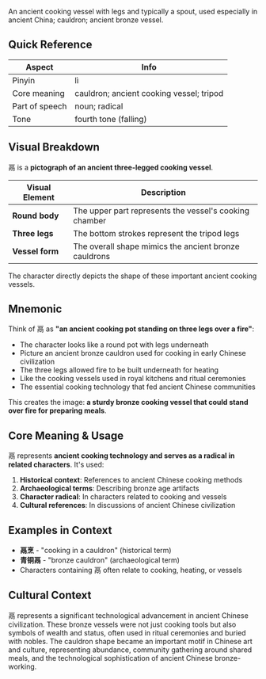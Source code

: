 An ancient cooking vessel with legs and typically a spout, used especially in ancient China;
cauldron; ancient bronze vessel.

## Quick Reference

| Aspect         | Info                                     |
| -------------- | ---------------------------------------- |
| Pinyin         | lì                                       |
| Core meaning   | cauldron; ancient cooking vessel; tripod |
| Part of speech | noun; radical                            |
| Tone           | fourth tone (falling)                    |

## Visual Breakdown

鬲 is a **pictograph of an ancient three-legged cooking vessel**.

| Visual Element  | Description                                            |
| --------------- | ------------------------------------------------------ |
| **Round body**  | The upper part represents the vessel's cooking chamber |
| **Three legs**  | The bottom strokes represent the tripod legs           |
| **Vessel form** | The overall shape mimics the ancient bronze cauldrons  |

The character directly depicts the shape of these important ancient cooking vessels.

## Mnemonic

Think of 鬲 as **"an ancient cooking pot standing on three legs over a fire"**:

- The character looks like a round pot with legs underneath
- Picture an ancient bronze cauldron used for cooking in early Chinese civilization
- The three legs allowed fire to be built underneath for heating
- Like the cooking vessels used in royal kitchens and ritual ceremonies
- The essential cooking technology that fed ancient Chinese communities

This creates the image: **a sturdy bronze cooking vessel that could stand over fire for preparing
meals**.

## Core Meaning & Usage

鬲 represents **ancient cooking technology and serves as a radical in related characters**. It's
used:

1. **Historical context**: References to ancient Chinese cooking methods
2. **Archaeological terms**: Describing bronze age artifacts
3. **Character radical**: In characters related to cooking and vessels
4. **Cultural references**: In discussions of ancient Chinese civilization

## Examples in Context

- **鬲烹** - "cooking in a cauldron" (historical term)
- **青铜鬲** - "bronze cauldron" (archaeological term)
- Characters containing 鬲 often relate to cooking, heating, or vessels

## Cultural Context

鬲 represents a significant technological advancement in ancient Chinese civilization. These bronze
vessels were not just cooking tools but also symbols of wealth and status, often used in ritual
ceremonies and buried with nobles. The cauldron shape became an important motif in Chinese art and
culture, representing abundance, community gathering around shared meals, and the technological
sophistication of ancient Chinese bronze-working.
